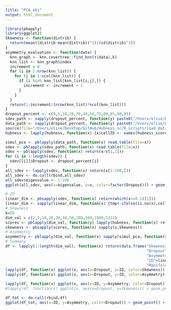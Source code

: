 ```yaml
---
title: "PCA obj"
output: html_document
---
```


```r
library(pbapply)
library(ggplot2)
Skewness <- function(distrib) {
  return(mean((distrib-mean(distrib))^3)/(sd(distrib)^3))
}
asymmetry_evaluation <- function(data) {
  knn_graph <- knn.covertree::find_knn(t(data),k)
  knn_list <- knn_graph$index
  increment = 0
  for (i in 1:nrow(knn_list)) {
    for (j in 1:ncol(knn_list)) {
      if (i %in% knn_list[knn_list[i,j],]) {
        increment <- increment + 1 
      }
    }
  }
  return(1-increment/(nrow(knn_list)*ncol(knn_list)))
}
dropout_percent <- c(0,5,10,20,30,40,50,75,80,85,90,95)
sdev_path <- sapply(dropout_percent, function(y) paste0("/Users/elise/Desktop/GitHub/Hubness_sc/bulkRNAseq/simul_pca_sdev",y,".csv"))
data_path <- sapply(dropout_percent, function(y) paste0("/Users/elise/Desktop/GitHub/Hubness_sc/bulkRNAseq/simul_pca_readyforhubness",y,".csv"))
source(file="/Users/elise/Desktop/GitHub/Hubness_sc/R_scripts/load_data/hubness_load_write_data_simul.R")
hubness <- lapply(hubness, function(x) {x$cellID <- names(hubness_scores_data[[1]][[1]][[1]]); return(x)})
```

```r
simul_pca <- pblapply(data_path, function(x) read.table(file=x))
sdev <- pblapply(sdev_path, function(x) read.table(file=x))
sdev <- pblapply(sdev, function(x) return(x/x[1,1]))
for (i in 1:length(sdev)) {
  sdev[[i]]$Dropout <- dropout_percent[i]
}
all_sdev <- lapply(sdev, function(x) return(x[1:100,]))
all_sdev <- do.call(rbind,all_sdev)
all_sdev$eigenvalue <- 1:100
ggplot(all_sdev, aes(x=eigenvalue, y=x, color=factor(Dropout))) + geom_point(size=0.5) + geom_line(aes(group=Dropout), alpha=0.5, lty=3) + geom_hline(yintercept=0.1)

# ID
linear_dim <- pbsapply(sdev, function(x) return(which(x<=0.1)[1]))
linear_dim <- sapply(linear_dim, function(x) {tmp<-ifelse(is.na(x),cell_nb,x); return(tmp)})
# Skewness
k=50
dim_val = c(2,5,10,20,30,40,50,100,500,1000,1212)
scores <- pblapply(dim_val, function(y) lapply(hubness, function(x) return(x$score[x$p==2 & x$k==k & x$Dimension==y])))
skewness <- pbsapply(scores, function(x) sapply(x,Skewness))
# Asymmetry
asymmetry <- pblapply(dim_val, function(x) sapply(simul_pca, function(y) asymmetry_evaluation(y[1:x,])))
# Summary
df <- lapply(1:length(dim_val), function(x) return(data.frame("Skewness"=skewness[,x],
                                                              "Dropout"=dropout_percent,
                                                              "Asymmetry"=asymmetry[[x]],
                                                              "ID"=linear_dim,
                                                              "Manifold_dimension"=dim_val[x])))
lapply(df, function(x) ggplot(x, aes(x=Dropout, y=ID, color=Skewness)) + geom_point() + scale_color_gradient(low="blue", high="red"))
lapply(df, function(x) ggplot(x, aes(x=Dropout, y=ID, color=Asymmetry)) + geom_point() + scale_color_gradient(low="blue", high="red"))

lapply(df, function(x) ggplot(x, aes(x=ID, y=Asymmetry, color=Dropout)) + geom_point() + scale_color_gradient(low="blue", high="red"))
#lapply(df, function(x) ggplot(x, aes(x=Dropout, y=Skewness)) + geom_point())

df_tot <- do.call(rbind,df)
ggplot(df_tot, aes(x=ID, y=Asymmetry, color=Dropout)) + geom_point() + scale_color_gradient(low="blue", high="red") + geom_line(aes(group=Manifold_dimension)) + scale_y_log10()
```
